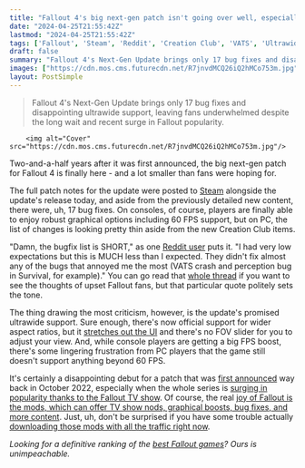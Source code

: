 ```yaml
---
title: "Fallout 4's big next-gen patch isn't going over well, especially on PC: 'I had very low expectations but this is MUCH less than I expected'"
date: "2024-04-25T21:55:42Z"
lastmod: "2024-04-25T21:55:42Z"
tags: ['Fallout', 'Steam', 'Reddit', 'Creation Club', 'VATS', 'Ultrawide', 'FOV', 'FPS', 'Fallout TV Show', 'Skyrim', 'Fallout Mods']
draft: false
summary: "Fallout 4's Next-Gen Update brings only 17 bug fixes and disappointing ultrawide support, leaving fans underwhelmed despite the long wait and recent surge in Fallout popularity."
images: ["https://cdn.mos.cms.futurecdn.net/R7jnvdMCQ26iQ2hMCo753m.jpg"]
layout: PostSimple
---
```

> Fallout 4's Next-Gen Update brings only 17 bug fixes and disappointing ultrawide support, leaving fans underwhelmed despite the long wait and recent surge in Fallout popularity.


        <img alt="Cover" src="https://cdn.mos.cms.futurecdn.net/R7jnvdMCQ26iQ2hMCo753m.jpg"/>
        
Two-and-a-half years after it was first announced, the big next-gen patch for Fallout 4 is finally here - and a lot smaller than fans were hoping for.

The full patch notes for the update were posted to [Steam](https://store.steampowered.com/news/app/377160?updates=true&emclan=103582791438478901&emgid=4182230563212382085) alongside the update's release today, and aside from the previously detailed new content, there were, uh, 17 bug fixes. On consoles, of course, players are finally able to enjoy robust graphical options including 60 FPS support, but on PC, the list of changes is looking pretty thin aside from the new Creation Club items.

"Damn, the bugfix list is SHORT," as one [Reddit user](https://www.reddit.com/r/fo4/comments/1cctu3d/fallout_4_next_gen_update_patch_notes/l17l243/) puts it. "I had very low expectations but this is MUCH less than I expected. They didn't fix almost any of the bugs that annoyed me the most (VATS crash and perception bug in Survival, for example)." You can go read that [whole thread](https://www.reddit.com/r/fo4/comments/1cctu3d/fallout_4_next_gen_update_patch_notes/) if you want to see the thoughts of upset Fallout fans, but that particular quote politely sets the tone.

The thing drawing the most criticism, however, is the update's promised ultrawide support. Sure enough, there's now official support for wider aspect ratios, but it [stretches out the UI](https://www.reddit.com/r/fo4/comments/1ccuv1d/ultrawide_support_is_just_a_stretched_out_ui_and/) and there's no FOV slider for you to adjust your view. And, while console players are getting a big FPS boost, there's some lingering frustration from PC players that the game still doesn't support anything beyond 60 FPS.

It's certainly a disappointing debut for a patch that was [first announced](https://fallout.bethesda.net/en/article/jfwd8PsUw8r3pKrO1wOc5/fallout25-conclusion-interviews-events-perks) way back in October 2022, especially when the whole series is [surging in popularity thanks to the Fallout TV show](https://www.gamesradar.com/games/fallout/the-fallout-tv-shows-series-rebirth-continues-as-fallout-4-rivals-helldivers-2-the-once-maligned-mmo-hits-new-heights-and-the-planets-biggest-mod-forum-crumbles-under-pressure/). Of course, the real [joy of Fallout is the mods, which can offer TV show nods, graphical boosts, bug fixes, and more content](https://www.gamesradar.com/games/fallout/bethesdas-released-skyrim-on-8-platforms-but-left-fallout-rpgs-idle-so-players-turn-to-popular-mods-for-tv-show-nods-graphical-boosts-bug-fixes-and-more-content/). Just, uh, don't be surprised if you have some trouble actually [downloading those mods with all the traffic right now](https://www.gamesradar.com/games/fallout/fallout-mod-site-says-its-like-players-are-downloading-skyrim-twice-every-second-after-amazon-tv-series-drives-fans-back-to-the-open-world-rpgs/).

*Looking for a definitive ranking of the *[<em>best Fallout games</em>](https://www.gamesradar.com/best-fallout-games/)*? Ours is unimpeachable.* 
        